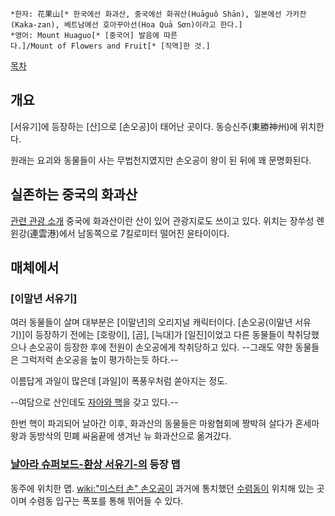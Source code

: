  *한자: 花果山[* 한국에선 화과산, 중국에선 화궈산(Huāguǒ Shān), 일본에선 가카잔(Kaka-zan), 베트남에선 호아꾸아선(Hoa Quả Sơn)이라고 한다.]
 *영어: Mount Huaguo[* [중국어] 발음에 따른다.]/Mount of Flowers and Fruit[* [직역]한 것.]

[[목차]]
== 개요 ==
[서유기]에 등장하는 [산]으로 [손오공]이 태어난 곳이다. 동승신주(東勝神州)에 위치한다.

원래는 요괴와 동물들이 사는 무법천지였지만 손오공이 왕이 된 뒤에 꽤 문명화된다.
== 실존하는 중국의 화과산 ==
[http://www.study-in-china.org/KR/Custom/Places/2009518192333191.htm 관련 관광 소개]
중국에 화과산이란 산이 있어 관광지로도 쓰이고 있다. 위치는 장쑤성 롄윈강(連雲港)에서 남동쪽으로 7킬로미터 떨어진 윤타이이다.
== 매체에서 ==
=== [이말년 서유기] ===
여러 동물들이 살며 대부분은 [이말년]의 오리지널 캐릭터이다. [손오공(이말년 서유기)]이 등장하기 전에는 [호랑이], [곰], [늑대]가 [일진]이었고 다른 동물들이 착취당했으나 손오공이 등장한 후에 전원이 손오공에게 착취당하고 있다. --그래도 약한 동물들은 그럭저럭 손오공을 높이 평가하는듯 하다.--

이름답게 과일이 많은데 [과일]이 폭풍우처럼 쏟아지는 정도.

--여담으로 산인데도 [http://comic.naver.com/webtoon/detail.nhn?titleId=602921&no=32&weekday=thu 자아와 핵]을 갖고 있다.--

한번 핵이 파괴되어 날아간 이후, 화과산의 동물들은 마왕협회에 짱박혀 살다가 혼세마왕과 동방삭의 민폐 싸움끝에 생겨난 뉴 화과산으로 옮겨갔다.
=== [[날아라 슈퍼보드-환상 서유기-]]의 등장 맵 ===
동주에 위치한 맵. [[wiki:"미스터 손" 손오공]]이 과거에 통치했던 [[수렴동]]이 위치해 있는 곳이며 수렴동 입구는 폭포를 통해 뛰어들 수 있다. 
